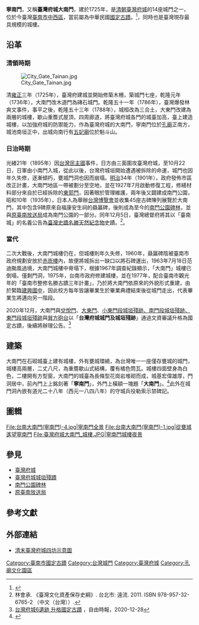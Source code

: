 {{tw monument
|name=臺灣府城大南門
|formername=臺灣府城大南門
|image=File:臺灣府城大南門.jpg
|imagename=大南門（寧南門）正面
{{Infobox mapframe|tyep=shape|zoom=15|frame-width=280}}
|othername=寧南門
|formalname=臺灣府城大南門
|level=國定古蹟
|class=城郭
|time={{QIN}}雍正三年（1725年）
|location={{ROC}}台南市中西區南門路（南門公園內）
|open=白天開放中
|cost=無
|website=
|coordinates={{coord|22.986931|N|120.20354|E|type:landmark|display=it}}
|reg_url =https://nchdb.boch.gov.tw/assets/advanceSearch/monument/19851127000059
}}

'''寧南門'''，又稱'''臺灣府城大南門'''，建於1725年，是[[清朝|清朝]][[臺灣府城|臺灣府城]]的14座城門之一，位於今臺灣[[臺南市|臺南市]][[中西區_(臺灣)|中西區]]，當前屬為中華民國[[國定古蹟|國定古蹟]]。<ref name="臺南市市區史蹟調查報告書">{{cite book | language = zh | author = 洪敏麟 | coauthors =  | title =臺南市市區史蹟調查報告書  | url =  | date = 1979-06-30 | location =  | publisher = 臺灣省文獻委員會 | id =  | isbn =  | pages =  }}</ref>，同時也是臺灣現存最具規模的城樓。

==沿革==
{{Multiple image
|align=left
|direction = vertical
|width = 200
|image1 = 〈臺灣所見〉（局部）.jpg
|caption1 =<center>[[河合新藏|河合新藏]]所繪〈臺灣所見〉中的寧南門</center>
|image2 =臺灣府城大南門02.JPG
|caption2 =<center>日治初期時的寧南門</center>
}}
===清領時期===
[[File:City_Gate_Tainan.jpg|thumb]]

清[[雍正|雍正]]三年（1725年），臺灣府建城並開始修築木柵，築城門七座，乾隆元年（1736年），大南門改木道門為磚石城門。乾隆五十一年（1786年），臺灣爆發林爽文事件，事平之後，乾隆五十三年（1788年），城桓改為三合土，大東門改建為兩層的城樓，歇山重簷式屋頂，四周廊道，將臺灣府城各門的城臺加高，臺上建造城樓，以加強府城的防禦能力，作為臺灣府城的大南門，寧南門位於[[孔廟|孔廟]]正南方，城池南垣正中，出城向南行有[[五妃廟|五妃廟]]位於魁斗山。

===日治時期===
光緒21年（1895年）因[[台灣民主國|台灣民主國]]事件，日方由三面圍攻臺灣府城，至10月22日，日軍由小南門入城，從此以後，台灣府城垣開始遭遇被拆除的命運，城門也因年久失修，逐漸傾朽，甕城門洞也因而崩塌。[[明治|明治]]34年（1901年），政府發佈市區改正計畫，大南門地區一帶被劃分至空地，並在1927年7月啟動修復工程，修繕材料部分來自於已經拆除的[[東郭門_(臺南市)|東郭門]]，因著眼於管理維護，兩年後又闢建成南門公園，昭和10年（1935年），日本人為舉辦[[台灣博覽會|台灣博覽會]]並收集45座古碑陳列展覽於大南門，其中包含9碑原來自福康安生祠的贔屭碑，後則成為至今的[[南門公園碑林|南門公園碑林]]，並與[[原臺南放送局|原臺南放送局]]成為南門公園的一部分。同年12月5日，臺灣總督府將其以「臺南城」的名義公告為[[臺灣史蹟名勝天然紀念物|臺灣史蹟名勝天然紀念物]]史蹟。<ref>林會承. 《臺灣文化資產保存史綱》. 台北市: 遠流. 2011. ISBN 978-957-32-6765-2 （中文（台灣））.</ref>。

===當代===
二次大戰後，大南門城樓仍在，但城樓則年久失修，1960年，贔屭碑陰被臺南市政府規劃安放於[[赤崁樓|赤崁樓]]內，故便將城拆出一缺口以將石碑運出{{r|連}}，1963年7月18日范迪颱風過境，大南門城樓中脊塌下{{r|連}}，根據1967年調查紀錄顯示，「大南門」城樓已倒塌，僅剩門洞，1975年，台南市政府修建城樓，並在1977年，配合臺南市觀光年的「臺南市整修名勝古蹟三年計畫」，乃於將大南門依原來的外貌形式重建，由於緊臨[[台南市立建興國民中學|建興國中]]，因此校方每年皆讓畢業生於畢業典禮結束後從城門走出，代表畢業生將邁向另一階段。

2020年12月，大南門與[[兌悅門|兌悅門]]、[[迎春門_(臺南市)|大東門]]、[[臺灣府城城垣殘蹟|小東門段城垣殘跡、南門段城垣殘跡、東門段城垣殘跡]]與[[巽方砲台|巽方砲台]]以「'''台灣府城城門及城垣殘跡'''」通過文資審議升格為國定古蹟，後續將辦理公告。<ref>[https://news.ltn.com.tw/amp/news/life/paper/1421762 台灣府城6遺跡 升格國定古蹟] {{Wayback|url=https://news.ltn.com.tw/amp/news/life/paper/1421762 |date=20220124150131 }}，自由時報，2020-12-28</ref>

==建築==
大南門在石砌城臺上建有城樓，外有甕城環繞，為台灣唯一一座僅存甕城的城門，城樓高兩層，二丈八尺，為重簷歇山式結構，覆有橘色筒瓦。城樓四面壁身為白色，二樓開有方型窗，大南門的城臺為長條型花崗岩堆砌而成，城基宏偉雄厚，門洞居中，前內門上上銘刻著「'''寧南門'''」，外門上橫額一塊題「'''大南門'''」。<ref>{{Cite web |url=http://www.dm.ncyu.edu.tw/content/content03.htm |title=臺灣建築史 |access-date=2010-02-11 |archive-url=https://web.archive.org/web/20100213214158/http://www.dm.ncyu.edu.tw/content/content03.htm |archive-date=2010-02-13 |dead-url=yes }}</ref>此外在城門洞內嵌有道光二十八年（西元一八四八年）的守城兵役勒索示禁碑記。

== 圖輯 ==
<gallery mode="packed-overlay" heights="180">
File:台南大南門(寧南門)-4.jpg|寧南門全景
File:台南大南門(寧南門)-1.jpg|從甕城遙望寧南門
File:臺灣府城大南門_城樓.JPG|寧南門城樓夜景
</gallery>

== 參見 ==
*[[臺灣府城|臺灣府城]]
*[[臺灣府城城垣殘蹟|臺灣府城城垣殘蹟]]
*[[南門公園碑林|南門公園碑林]]
*[[原臺南放送局|原臺南放送局]]
==參考文獻==
{{reflist|refs=
<ref name="連">{{Cite journal|author=連景初|title=〈臺南城樓史話〉、〈「拆城」遷碑〉|journal=《臺南文化》|volume=9|issue=1|pages=45、46|publisher=臺南市文獻委員會|date=1967-03-31}}</ref>
}}

==外部連結==
*[http://hqq.pixnet.net/album/photo/101538634 清末臺灣府城四坊示意圖] {{Wayback|url=http://hqq.pixnet.net/album/photo/101538634 |date=20210122015223 }}

{{Commonscat|Great South Gate, Tainan}}
{{臺灣府城}}
{{台南市重要古迹}}
{{中華民國國定古蹟}}
[[Category:臺南市國定古蹟|Category:臺南市國定古蹟]]
[[Category:台灣城門|Category:台灣城門]]
[[Category:臺灣府城|Category:臺灣府城]]
[[Category:孔廟文化園區|Category:孔廟文化園區]]